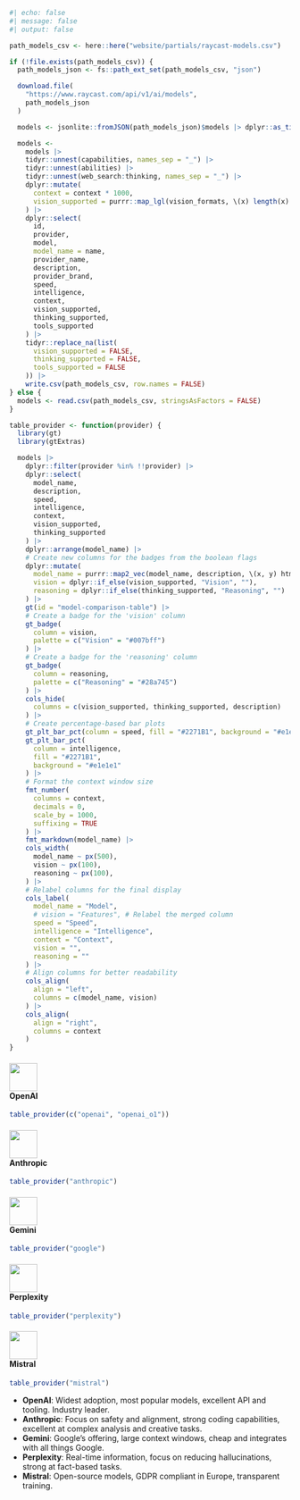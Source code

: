 
```r
#| echo: false
#| message: false
#| output: false

path_models_csv <- here::here("website/partials/raycast-models.csv")

if (!file.exists(path_models_csv)) {
  path_models_json <- fs::path_ext_set(path_models_csv, "json")

  download.file(
    "https://www.raycast.com/api/v1/ai/models",
    path_models_json
  )

  models <- jsonlite::fromJSON(path_models_json)$models |> dplyr::as_tibble()

  models <-
    models |>
    tidyr::unnest(capabilities, names_sep = "_") |>
    tidyr::unnest(abilities) |>
    tidyr::unnest(web_search:thinking, names_sep = "_") |>
    dplyr::mutate(
      context = context * 1000,
      vision_supported = purrr::map_lgl(vision_formats, \(x) length(x) > 0),
    ) |>
    dplyr::select(
      id,
      provider,
      model,
      model_name = name,
      provider_name,
      description,
      provider_brand,
      speed,
      intelligence,
      context,
      vision_supported,
      thinking_supported,
      tools_supported
    ) |>
    tidyr::replace_na(list(
      vision_supported = FALSE,
      thinking_supported = FALSE,
      tools_supported = FALSE
    )) |>
    write.csv(path_models_csv, row.names = FALSE)
} else {
  models <- read.csv(path_models_csv, stringsAsFactors = FALSE)
}

table_provider <- function(provider) {
  library(gt)
  library(gtExtras)

  models |>
    dplyr::filter(provider %in% !!provider) |>
    dplyr::select(
      model_name,
      description,
      speed,
      intelligence,
      context,
      vision_supported,
      thinking_supported
    ) |>
    dplyr::arrange(model_name) |>
    # Create new columns for the badges from the boolean flags
    dplyr::mutate(
      model_name = purrr::map2_vec(model_name, description, \(x, y) htmltools::tags$abbr(x, class = "quicktip", title = trimws(y)) |> format()),
      vision = dplyr::if_else(vision_supported, "Vision", ""),
      reasoning = dplyr::if_else(thinking_supported, "Reasoning", "")
    ) |>
    gt(id = "model-comparison-table") |>
    # Create a badge for the 'vision' column
    gt_badge(
      column = vision,
      palette = c("Vision" = "#007bff")
    ) |>
    # Create a badge for the 'reasoning' column
    gt_badge(
      column = reasoning,
      palette = c("Reasoning" = "#28a745")
    ) |>
    cols_hide(
      columns = c(vision_supported, thinking_supported, description)
    ) |>
    # Create percentage-based bar plots
    gt_plt_bar_pct(column = speed, fill = "#2271B1", background = "#e1e1e1") |>
    gt_plt_bar_pct(
      column = intelligence,
      fill = "#2271B1",
      background = "#e1e1e1"
    ) |>
    # Format the context window size
    fmt_number(
      columns = context,
      decimals = 0,
      scale_by = 1000,
      suffixing = TRUE
    ) |>
    fmt_markdown(model_name) |>
    cols_width(
      model_name ~ px(500),
      vision ~ px(100),
      reasoning ~ px(100),
    ) |>
    # Relabel columns for the final display
    cols_label(
      model_name = "Model",
      # vision = "Features", # Relabel the merged column
      speed = "Speed",
      intelligence = "Intelligence",
      context = "Context",
      vision = "",
      reasoning = ""
    ) |>
    # Align columns for better readability
    cols_align(
      align = "left",
      columns = c(model_name, vision)
    ) |>
    cols_align(
      align = "right",
      columns = context
    )
}
```

```{=html}
<style>
#model-comparison-table th:first-child {
  width: 200px;
}
#model-comparison-table th:nth-child(2),
#model-comparison-table th:nth-child(3) {
  width: 80px;
}
#model-comparison-table th:nth-child(5) {
  width: 60px;
}
#model-comparison-table th:nth-child(6) {
  width: 90px;
}
div.quicktip {
  position: absolute;
  background-color: #333;
  color: #fff;
  padding: 6px 10px;
  border-radius: 4px;
  font-size: 14px;
  pointer-events: none;
  max-width: 200px;
  z-index: 1000;
  opacity: 0;
  transition: opacity 0.2s ease-in-out;
  font-family: sans-serif;
}

div.quicktip.visible {
  opacity: 1;
}

abbr.quicktip:hover {
  cursor: help;
  text-decoration: dotted;
}
</style>
<script>
document.addEventListener('DOMContentLoaded', () => {
  const tooltip = document.createElement('div');
  tooltip.className = 'quicktip';
  document.body.appendChild(tooltip);

  const tooltipTargets = document.querySelectorAll('abbr.quicktip');

  tooltipTargets.forEach(el => {
    el.addEventListener('mouseenter', () => {
      const titleText = el.getAttribute('title');
      if (!titleText) return;

      el.setAttribute('data-tooltip', titleText);
      el.removeAttribute('title');

      tooltip.textContent = titleText;
      tooltip.classList.add('visible');
    });

    el.addEventListener('mouseleave', () => {
      const originalTitle = el.getAttribute('data-tooltip');
      if (originalTitle) {
        el.setAttribute('title', originalTitle);
        el.removeAttribute('data-tooltip');
      }
      tooltip.classList.remove('visible');
    });

    el.addEventListener('mousemove', e => {
      tooltip.style.left = `${e.pageX + 20}px`;
      tooltip.style.top = `${e.pageY + 10}px`;
    });
  });
});
</script>
```

::: {#model-comparison-tabset .panel-tabset}
#### ![](/assets/logos/openai.png){width="50px"}<br>OpenAI

```r
table_provider(c("openai", "openai_o1"))
```

#### ![](/assets/logos/anthropic.png){width="50px"}<br>Anthropic

```r
table_provider("anthropic")
```

#### ![](/assets/logos/googlegemini.png){width="50px"}<br>Gemini

```r
table_provider("google")
```

#### ![](/assets/logos/perplexity.png){width="50px"}<br>Perplexity

```r
table_provider("perplexity")
```

#### ![](/assets/logos/mistral.svg){width="50px"}<br>Mistral

```r
table_provider("mistral")
```
:::

```{=html}
<style>
#model-comparison-tabset > ul > li > a {
  display: flex;
  flex-direction: column;
  align-items: center;
  line-height: 0.5;
  padding-bottom: 1em;
}

#model-comparison-tabset > ul {
  display: flex;
  flex-direction: row;
  justify-content: space-between;
}
</style>
```

::: notes
* **OpenAI**: Widest adoption, most popular models, excellent API and tooling. Industry leader.
* **Anthropic**: Focus on safety and alignment, strong coding capabilities, excellent at complex analysis and creative tasks.
* **Gemini**: Google's offering, large context windows, cheap and integrates with all things Google.
* **Perplexity**: Real-time information, focus on reducing hallucinations, strong at fact-based tasks.
* **Mistral**: Open-source models, GDPR compliant in Europe, transparent training.
:::
